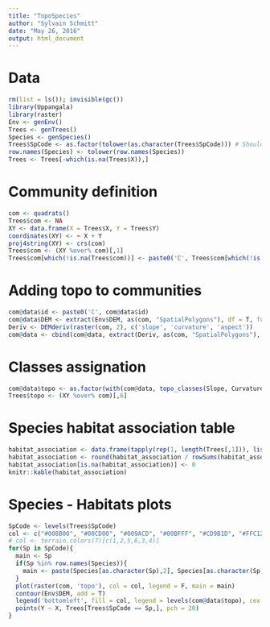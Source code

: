 ```yaml
---
title: "TopoSpecies"
author: "Sylvain Schmitt"
date: "May 26, 2016"
output: html_document
---
```

# Data
```r
rm(list = ls()); invisible(gc())
library(Uppangala)
library(raster)
Env <- genEnv()
Trees <- genTrees()
Species <- genSpecies()
Trees$SpCode <- as.factor(tolower(as.character(Trees$SpCode))) # Should be treated in gen functions
row.names(Species) <- tolower(row.names(Species))
Trees <- Trees[-which(is.na(Trees$X)),]
```

# Community definition
```r
com <- quadrats()
Trees$com <- NA
XY <- data.frame(X = Trees$X, Y = Trees$Y)
coordinates(XY) <- ~ X + Y
proj4string(XY) <- crs(com)
Trees$com <- (XY %over% com)[,1]
Trees$com[which(!is.na(Trees$com))] <- paste0('C', Trees$com[which(!is.na(Trees$com))])
```

# Adding topo to communities

```r
com@data$id <- paste0('C', com@data$id)
com@data$DEM <- extract(Env$DEM, as(com, "SpatialPolygons"), df = T, fun = mean)[,2]
Deriv <- DEMderiv(raster(com, 2), c('slope', 'curvature', 'aspect'))
com@data <- cbind(com@data, extract(Deriv, as(com, "SpatialPolygons"), df = T, fun = mean)[-1])
```

# Classes assignation
```r
com@data$topo <- as.factor(with(com@data, topo_classes(Slope, Curvature, Aspect)))
Trees$topo <- (XY %over% com)[,6]
```

# Species habitat association table
```r
habitat_association <- data.frame(tapply(rep(1, length(Trees[,1])), list(Trees$SpCode, Trees$topo), sum))
habitat_association <- round(habitat_association / rowSums(habitat_association, na.rm = T) * 100)
habitat_association[is.na(habitat_association)] <- 0
knitr::kable(habitat_association)
```


# Species - Habitats plots
```r
SpCode <- levels(Trees$SpCode)
col <- c("#008B00", "#00CD00", "#009ACD", "#00BFFF", "#CD9B1D", "#FFC125")
# col <- terrain.colors(7)[c(1,2,5,6,3,4)]
for(Sp in SpCode){
  main <- Sp
  if(Sp %in% row.names(Species)){
    main <- paste(Species[as.character(Sp),2], Species[as.character(Sp),3], sep = ', ')
  }
  plot(raster(com, 'topo'), col = col, legend = F, main = main)
  contour(Env$DEM, add = T)
  legend('bottomleft', fill = col, legend = levels(com@data$topo), cex = 0.7)
  points(Y ~ X, Trees[Trees$SpCode == Sp,], pch = 20)
}
```
